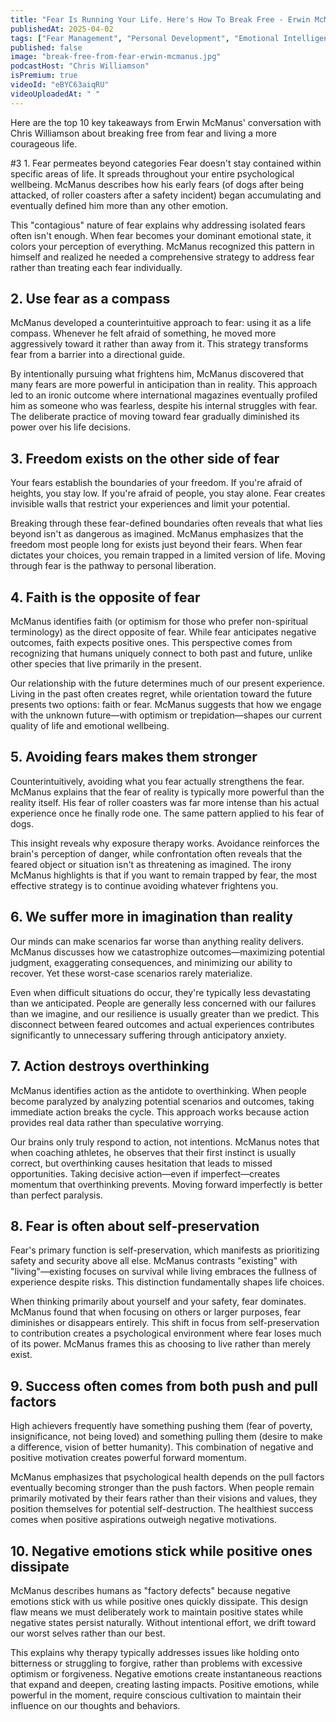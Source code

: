 ```yaml
---
title: "Fear Is Running Your Life. Here's How To Break Free - Erwin McManus"
publishedAt: 2025-04-02
tags: ["Fear Management", "Personal Development", "Emotional Intelligence"]
published: false
image: "break-free-from-fear-erwin-mcmanus.jpg"
podcastHost: "Chris Williamson"
isPremium: true
videoId: "eBYC63aiqRU"
videoUploadedAt: " "
---
```



<PodcastSummaryPageLayout frontmatter={frontmatter}>

Here are the top 10 key takeaways from Erwin McManus' conversation with Chris Williamson about breaking free from fear and living a more courageous life.

#3 1. Fear permeates beyond categories
Fear doesn't stay contained within specific areas of life. It spreads throughout your entire psychological wellbeing. McManus describes how his early fears (of dogs after being attacked, of roller coasters after a safety incident) began accumulating and eventually defined him more than any other emotion.

This "contagious" nature of fear explains why addressing isolated fears often isn't enough. When fear becomes your dominant emotional state, it colors your perception of everything. McManus recognized this pattern in himself and realized he needed a comprehensive strategy to address fear rather than treating each fear individually.

## 2. Use fear as a compass

McManus developed a counterintuitive approach to fear: using it as a life compass. Whenever he felt afraid of something, he moved more aggressively toward it rather than away from it. This strategy transforms fear from a barrier into a directional guide.

By intentionally pursuing what frightens him, McManus discovered that many fears are more powerful in anticipation than in reality. This approach led to an ironic outcome where international magazines eventually profiled him as someone who was fearless, despite his internal struggles with fear. The deliberate practice of moving toward fear gradually diminished its power over his life decisions.

## 3. Freedom exists on the other side of fear

Your fears establish the boundaries of your freedom. If you're afraid of heights, you stay low. If you're afraid of people, you stay alone. Fear creates invisible walls that restrict your experiences and limit your potential.

Breaking through these fear-defined boundaries often reveals that what lies beyond isn't as dangerous as imagined. McManus emphasizes that the freedom most people long for exists just beyond their fears. When fear dictates your choices, you remain trapped in a limited version of life. Moving through fear is the pathway to personal liberation.

## 4. Faith is the opposite of fear

McManus identifies faith (or optimism for those who prefer non-spiritual terminology) as the direct opposite of fear. While fear anticipates negative outcomes, faith expects positive ones. This perspective comes from recognizing that humans uniquely connect to both past and future, unlike other species that live primarily in the present.

Our relationship with the future determines much of our present experience. Living in the past often creates regret, while orientation toward the future presents two options: faith or fear. McManus suggests that how we engage with the unknown future—with optimism or trepidation—shapes our current quality of life and emotional wellbeing.

## 5. Avoiding fears makes them stronger

Counterintuitively, avoiding what you fear actually strengthens the fear. McManus explains that the fear of reality is typically more powerful than the reality itself. His fear of roller coasters was far more intense than his actual experience once he finally rode one. The same pattern applied to his fear of dogs.

This insight reveals why exposure therapy works. Avoidance reinforces the brain's perception of danger, while confrontation often reveals that the feared object or situation isn't as threatening as imagined. The irony McManus highlights is that if you want to remain trapped by fear, the most effective strategy is to continue avoiding whatever frightens you.

## 6. We suffer more in imagination than reality

Our minds can make scenarios far worse than anything reality delivers. McManus discusses how we catastrophize outcomes—maximizing potential judgment, exaggerating consequences, and minimizing our ability to recover. Yet these worst-case scenarios rarely materialize.

Even when difficult situations do occur, they're typically less devastating than we anticipated. People are generally less concerned with our failures than we imagine, and our resilience is usually greater than we predict. This disconnect between feared outcomes and actual experiences contributes significantly to unnecessary suffering through anticipatory anxiety.

## 7. Action destroys overthinking

McManus identifies action as the antidote to overthinking. When people become paralyzed by analyzing potential scenarios and outcomes, taking immediate action breaks the cycle. This approach works because action provides real data rather than speculative worrying.

Our brains only truly respond to action, not intentions. McManus notes that when coaching athletes, he observes that their first instinct is usually correct, but overthinking causes hesitation that leads to missed opportunities. Taking decisive action—even if imperfect—creates momentum that overthinking prevents. Moving forward imperfectly is better than perfect paralysis.

## 8. Fear is often about self-preservation

Fear's primary function is self-preservation, which manifests as prioritizing safety and security above all else. McManus contrasts "existing" with "living"—existing focuses on survival while living embraces the fullness of experience despite risks. This distinction fundamentally shapes life choices.

When thinking primarily about yourself and your safety, fear dominates. McManus found that when focusing on others or larger purposes, fear diminishes or disappears entirely. This shift in focus from self-preservation to contribution creates a psychological environment where fear loses much of its power. McManus frames this as choosing to live rather than merely exist.

## 9. Success often comes from both push and pull factors

High achievers frequently have something pushing them (fear of poverty, insignificance, not being loved) and something pulling them (desire to make a difference, vision of better humanity). This combination of negative and positive motivation creates powerful forward momentum.

McManus emphasizes that psychological health depends on the pull factors eventually becoming stronger than the push factors. When people remain primarily motivated by their fears rather than their visions and values, they position themselves for potential self-destruction. The healthiest success comes when positive aspirations outweigh negative motivations.

## 10. Negative emotions stick while positive ones dissipate

McManus describes humans as "factory defects" because negative emotions stick with us while positive ones quickly dissipate. This design flaw means we must deliberately work to maintain positive states while negative states persist naturally. Without intentional effort, we drift toward our worst selves rather than our best.

This explains why therapy typically addresses issues like holding onto bitterness or struggling to forgive, rather than problems with excessive optimism or forgiveness. Negative emotions create instantaneous reactions that expand and deepen, creating lasting impacts. Positive emotions, while powerful in the moment, require conscious cultivation to maintain their influence on our thoughts and behaviors.

</PodcastSummaryPageLayout>

